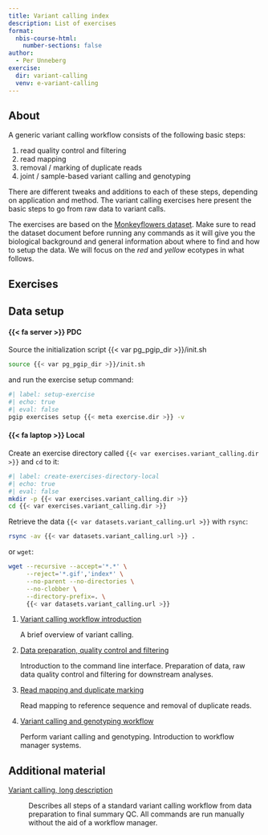 ```yaml
---
title: Variant calling index
description: List of exercises
format:
  nbis-course-html:
    number-sections: false
author:
  - Per Unneberg
exercise:
  dir: variant-calling
  venv: e-variant-calling
---
```


## About

A generic variant calling workflow consists of the following basic
steps:

1. read quality control and filtering
2. read mapping
3. removal / marking of duplicate reads
4. joint / sample-based variant calling and genotyping

There are different tweaks and additions to each of these steps,
depending on application and method. The variant calling exercises
here present the basic steps to go from raw data to variant calls.

The exercises are based on the [Monkeyflowers
dataset](/exercises/datasets/monkeyflowers.qmd). Make sure to read the
dataset document before running any commands as it will give you the
biological background and general information about where to find and
how to setup the data. We will focus on the *red* and *yellow*
ecotypes in what follows.

## Exercises

::: {.callout-note collapse=true}

## Data setup

:::{.panel-tabset}

#### {{< fa server >}} PDC

<!-- markdownlint-disable MD038 -->

Source the initialization script {{< var pg_pgip_dir >}}/init.sh

```bash
source {{< var pg_pgip_dir >}}/init.sh
```

and run the exercise setup command:

```bash
#| label: setup-exercise
#| echo: true
#| eval: false
pgip exercises setup {{< meta exercise.dir >}} -v
```

#### {{< fa laptop >}} Local

Create an exercise directory called `{{< var
exercises.variant_calling.dir >}}` and `cd` to it:

```bash
#| label: create-exercises-directory-local
#| echo: true
#| eval: false
mkdir -p {{< var exercises.variant_calling.dir >}}
cd {{< var exercises.variant_calling.dir >}}
```

Retrieve the data `{{< var datasets.variant_calling.url >}}` with
`rsync`:

```bash
rsync -av {{< var datasets.variant_calling.url >}} .
```

or `wget`:

```bash
wget --recursive --accept='*.*' \
     --reject='*.gif','index*' \
     --no-parent --no-directories \
     --no-clobber \
     --directory-prefix=. \
     {{< var datasets.variant_calling.url >}}
```

:::

:::

1. [Variant calling workflow introduction](introduction.qmd){#variant-calling-introduction}

   A brief overview of variant calling.

2. [Data preparation, quality control and
   filtering](data_qc.qmd){#variant-calling-data-qc}

   Introduction to the command line interface. Preparation of data,
   raw data quality control and filtering for downstream analyses.

3. [Read mapping and duplicate
   marking](read_mapping.qmd){#variant-calling-read-mapping}

   Read mapping to reference sequence and removal of duplicate reads.

4. [Variant calling and genotyping
   workflow](variant_calling_workflow.qmd){#variant-calling-workflow}

   Perform variant calling and genotyping. Introduction to workflow
   manager systems.

## Additional material

[Variant calling, long description](variant_calling_long.qmd){#variant-calling-long}

: Describes all steps of a standard variant calling workflow from data
  preparation to final summary QC. All commands are run manually
  without the aid of a workflow manager.
